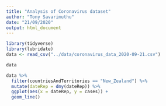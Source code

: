 ```yaml
---
title: "Analysis of Coronavirus dataset"
author: "Tony Savarimuthu"
date: "21/09/2020"
output: html_document
---
```


```r
library(tidyverse)
library(lubridate)
data <- read_csv("../data/coronavirus_data_2020-09-21.csv")
```

```r
data

data %>% 
  filter(countriesAndTerritories == "New_Zealand") %>% 
  mutate(dateRep = dmy(dateRep)) %>% 
  ggplot(aes(x = dateRep, y = cases)) +
  geom_line()
```


